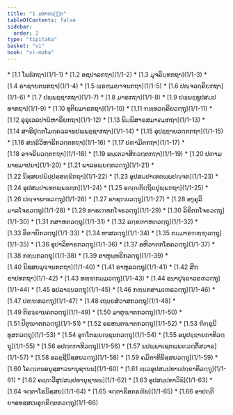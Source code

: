 ```yaml
---
title: "1 ມຫາຂນ຺ຘກ"
tableOfContents: false
sidebar:
  order: 2
type: "tipitaka"
basket: "vi"
book: "vi-maha"
---
```



<DynamicBreadcrumb />



<TableOfContents book="vi-maha" section="1">
* [1.1 ໂພຘິກຖາ](1/1-1)
* [1.2 ອຊປາລກຖາ](1/1-2)
* [1.3 ມຸຈລິນ຺ທກຖາ](1/1-3)
* [1.4 ຣາຊາຍຕນກຖາ](1/1-4)
* [1.5 ພ຺ຣຫ຺ມຍາຈນກຖາ](1/1-5)
* [1.6 ປຎ຺ຈວຄ຺ຄິຍກຖາ](1/1-6)
* [1.7 ປພ຺ພຊ຺ຊາກຖາ](1/1-7)
* [1.8 ມາຣກຖາ](1/1-8)
* [1.9 ປພ຺ພຊ຺ຊູປສມ຺ປທາກຖາ](1/1-9)
* [1.10 ທຸຕິຍມາຣກຖາ](1/1-10)
* [1.11 ຠທ຺ທວຄ຺ຄິຍວຕ຺ຖຸ](1/1-11)
* [1.12 ອຸຣຸເວລປາຏິຫາຣິຍກຖາ](1/1-12)
* [1.13 ພິມ຺ພິສາຣສມາຄມກຖາ](1/1-13)
* [1.14 ສາຣິປຸຕ຺ຕໂມຄ຺ຄລ຺ລານປພ຺ພຊ຺ຊາກຖາ](1/1-14)
* [1.15 ອຸປຊ຺ຌາຍວຕ຺ຕກຖາ](1/1-15)
* [1.16 ສທ຺ຘິວິຫາຣິກວຕ຺ຕກຖາ](1/1-16)
* [1.17 ປຓາມິຕກຖາ](1/1-17)
* [1.18 ອາຈຣິຍວຕ຺ຕກຖາ](1/1-18)
* [1.19 ອນ຺ເຕວາສິກວຕ຺ຕກຖາ](1/1-19)
* [1.20 ປຓາມນາຂມາປນາ](1/1-20)
* [1.21 ພາລອພ຺ຍຕ຺ຕວຕ຺ຖຸ](1/1-21)
* [1.22 ນິສ຺ສຍປຏິປ຺ປສ຺ສທ຺ຘິກຖາ](1/1-22)
* [1.23 ອຸປສມ຺ປາເທຕພ຺ພປຎ຺ຈກ](1/1-23)
* [1.24 ອຸປສມ຺ປາເທຕພ຺ພຉກ຺ກ](1/1-24)
* [1.25 ອຎ຺ຎຕິຕ຺ຖິຍປຸພ຺ພກຖາ](1/1-25)
* [1.26 ປຎ຺ຈາພາຘວຕ຺ຖຸ](1/1-26)
* [1.27 ຣາຊຠຏວຕ຺ຖຸ](1/1-27)
* [1.28 ອງ຺ຄຸລິມາລໂຈຣວຕ຺ຖຸ](1/1-28)
* [1.29 ກາຣເຠທກໂຈຣວຕ຺ຖຸ](1/1-29)
* [1.30 ລິຂິຕກໂຈຣວຕ຺ຖຸ](1/1-30)
* [1.31 ກສາຫຕວຕ຺ຖຸ](1/1-31)
* [1.32 ລກ຺ຂຓາຫຕວຕ຺ຖຸ](1/1-32)
* [1.33 ອິຓາຍິກວຕ຺ຖຸ](1/1-33)
* [1.34 ທາສວຕ຺ຖຸ](1/1-34)
* [1.35 ກມ຺ມາຣຠຓ຺ຑຸວຕ຺ຖຸ](1/1-35)
* [1.36 ອຸປາລິທາຣກວຕ຺ຖຸ](1/1-36)
* [1.37 ອຫິວາຕກໂຣຄວຕ຺ຖຸ](1/1-37)
* [1.38 ກຓ຺ຏກວຕ຺ຖຸ](1/1-38)
* [1.39 ອາຫຸນ຺ທຣິກວຕ຺ຖຸ](1/1-39)
* [1.40 ນິສ຺ສຍມຸຈ຺ຈນກກຖາ](1/1-40)
* [1.41 ຣາຫຸລວຕ຺ຖຸ](1/1-41)
* [1.42 ສິກ຺ຂາປທກຖາ](1/1-42)
* [1.43 ທຓ຺ຑກມ຺ມວຕ຺ຖຸ](1/1-43)
* [1.44 ອນາປຸຈ຺ຉາວຣຓວຕ຺ຖຸ](1/1-44)
* [1.45 ອປລາຬນວຕ຺ຖຸ](1/1-45)
* [1.46 ກຓ຺ຏກສາມເຓຣວຕ຺ຖຸ](1/1-46)
* [1.47 ປຓ຺ຑກວຕ຺ຖຸ](1/1-47)
* [1.48 ເຖຍ຺ຍສໍວາສກວຕ຺ຖຸ](1/1-48)
* [1.49 ຕິຣຈ຺ຉານຄຕວຕ຺ຖຸ](1/1-49)
* [1.50 ມາຕຸຆາຕກວຕ຺ຖຸ](1/1-50)
* [1.51 ປິຕຸຆາຕກວຕ຺ຖຸ](1/1-51)
* [1.52 ອຣຫນ຺ຕຆາຕກວຕ຺ຖຸ](1/1-52)
* [1.53 ຠິກ຺ຂຸນິທູສກວຕ຺ຖຸ](1/1-53)
* [1.54 ອຸຠໂຕພ຺ຍຎ຺ຊນກວຕ຺ຖຸ](1/1-54)
* [1.55 ອນຸປຊ຺ຌາຍກາທິວຕ຺ຖຸ](1/1-55)
* [1.56 ອປຕ຺ຕກາທິວຕ຺ຖຸ](1/1-56)
* [1.57 ນປພ຺ພາເຊຕພ຺ພທ຺ວຕ຺ຕິໍສວາຣ](1/1-57)
* [1.58 ອລຊ຺ຊີນິສ຺ສຍວຕ຺ຖຸ](1/1-58)
* [1.59 ຄມິກາທິນິສ຺ສຍວຕ຺ຖຸ](1/1-59)
* [1.60 ໂຄຕ຺ເຕນອນຸສ຺ສາວນານຸຊານນ](1/1-60)
* [1.61 ທ຺ເວອຸປສມ຺ປທາເປກ຺ຂາທິວຕ຺ຖຸ](1/1-61)
* [1.62 ຄພ຺ຠວີສູປສມ຺ປທານຸຊານນ](1/1-62)
* [1.63 ອຸປສມ຺ປທາວິຘິ](1/1-63)
* [1.64 ຈຕ຺ຕາໂຣນິສ຺ສຍ](1/1-64)
* [1.65 ຈຕ຺ຕາຣິອກຣຓີຍ](1/1-65)
* [1.66 ອາປຕ຺ຕິຍາອທສ຺ສເນອຸກ຺ຂິຕ຺ຕກວຕ຺ຖຸ](1/1-66)
</TableOfContents>